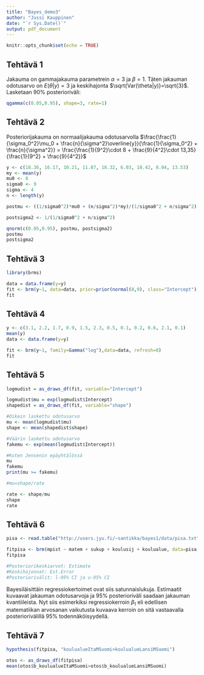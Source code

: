 ```yaml
---
title: "Bayes_demo3"
author: "Jussi Kauppinen"
date: "`r Sys.Date()`"
output: pdf_document
---
```


```r
knitr::opts_chunk$set(echo = TRUE)
```

## Tehtävä 1

\begin{equation}
p(\theta|y) = \frac12 \theta^2 e^{-\theta}
\end{equation}

Jakauma on gammajakauma parametrein $\alpha=3$ ja $\beta=1$. Täten jakauman odotusarvo on $E(\theta|y) = 3$ ja keskihajonta $\sqrt{Var(\theta|y)}=\sqrt{3}$. Lasketaan 90% posterioriväli:

```r
qgamma(c(0.05,0.95), shape=3, rate=1)
```

## Tehtävä 2 

Posteriorijakauma on normaalijakauma odotusarvolla $\frac{\frac{1}{\sigma_0^2}\mu_0 + \frac{n}{\sigma^2}\overline{y}}{\frac{1}{\sigma_0^2} + \frac{n}{\sigma^2}} = \frac{\frac{1}{9^2}\cdot 8 + \frac{9}{4^2}\cdot 13,35}{\frac{1}{9^2} + \frac{9}{4^2}}$

```r
y <- c(18.36, 16.17, 10.21, 11.07, 18.32, 6.03, 18.42, 8.04, 13.53)
my <- mean(y)
mu0 <- 8
sigma0 <- 9
sigma <- 4
n <- length(y)

postmu <- ((1/sigma0^2)*mu0 + (n/sigma^2)*my)/(1/sigma0^2 + n/sigma^2)

postsigma2 <- 1/(1/sigma0^2 + n/sigma^2)

qnorm(c(0.05,0.95), postmu, postsigma2)
postmu
postsigma2
```

## Tehtävä 3

```r
library(brms)

data = data.frame(y=y)
fit <- brm(y~1, data=data, prior=prior(normal(8,9), class="Intercept"), refresh=0)
fit
```



## Tehtävä 4

```r
y <- c(3.1, 2.2, 1.7, 0.9, 1.5, 2.3, 0.5, 0.1, 0.2, 0.6, 2.1, 0.1)
mean(y)
data <- data.frame(y=y)

fit <- brm(y~1, family=Gamma("log"),data=data, refresh=0)
fit
```


## Tehtävä 5

```r
logmudist = as_draws_df(fit, variable="Intercept")

logmudist$mu = exp(logmudist$Intercept)
shapedist = as_draws_df(fit, variable="shape")

#Oikein laskettu odotusarvo
mu <- mean(logmudist$mu)
shape <- mean(shapedist$shape)

#Väärin laskettu odotusarvo
fakemu <- exp(mean(logmudist$Intercept))

#Kuten Jensenin epäyhtälössä
mu
fakemu
print(mu >= fakemu)

#mu=shape/rate

rate <- shape/mu
shape
rate
```

## Tehtävä 6

```r
pisa <- read.table("http://users.jyu.fi/~santikka/bayes1/data/pisa.txt", header = TRUE)

fitpisa <- brm(mpist ~ matem + sukup + koulusij + koulualue, data=pisa, refresh=0)
fitpisa

#Posteriorikeskiarvot: Estimate
#Keskihajonnat: Est.Error
#Posteriorivälit: l-95% CI ja u-95% CI
```
Bayesiläisittäin regressiokertoimet ovat siis satunnaislukuja. Estimaatit kuvaavat jakauman odotusarvoja ja 95% posterioriväli saadaan jakauman kvantiileista. Nyt siis esimerkiksi regressiokerroin $\beta_1$ eli edellisen matematiikan arvosanan vaikutusta kuvaava kerroin on sitä vastaavalla posteriorivälillä 95% todennäköisyydellä.


## Tehtävä 7

```r
hypothesis(fitpisa, "koulualueItaMSuomi>koulualueLansiMSuomi")

otos <- as_draws_df(fitpisa)
mean(otos$b_koulualueItaMSuomi>otos$b_koulualueLansiMSuomi)
```

